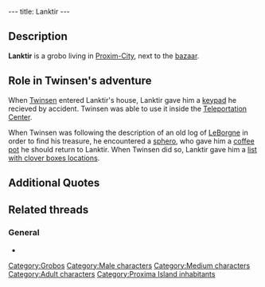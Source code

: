 ---
title: Lanktir
---

{{Character|
Name=Lanktir|
Image=Sailor.gif|
Race=[[Grobo]]|
Gender=Male|
Size=Medium|
Age=Adult}}

{{Quote|
Quote=Well, well. It seems that you too have found an authentic secret map of Captain LeBorgne! Do me a favor would you? Give Lanktir, who lives next to the bazaar, back his coffee pot. I'm so ashamed, I should have given it back long ago.|
Character=A [[sphero]]}}

==Description==
'''Lanktir''' is a grobo living in [[Proxim-City]], next to the [[Proxim-City bazaar|bazaar]].

==Role in Twinsen's adventure==
When [[Twinsen]] entered Lanktir's house, Lanktir gave him a [[keypad]] he recieved by accident. Twinsen was able to use it inside the [[Teleportation Center]].

When Twinsen was following the description of an old log of [[LeBorgne]] in order to find his treasure, he encountered a [[sphero]], who gave him a [[coffee pot]] he should return to Lanktir. When Twinsen did so, Lanktir gave him a [[list with clover boxes locations]].

==Additional Quotes==
{{Quote|
Quote=If you give me back my coffee maker, I'll give you a list of certain places where you can find a rare plant and some boxes. And don't ask me where I found this list!|
Character=Lanktir}}

==Related threads==
===General===
* {{thread|id=536|title=yet another unknown quote....}}

[[Category:Grobos]]
[[Category:Male characters]]
[[Category:Medium characters]]
[[Category:Adult characters]]
[[Category:Proxima Island inhabitants]]